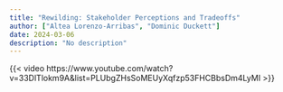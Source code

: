 ```yaml
---
title: "Rewilding: Stakeholder Perceptions and Tradeoffs"
author: ["Altea Lorenzo-Arribas", "Dominic Duckett"]
date: 2024-03-06
description: "No description"
---
```


{{< video https://www.youtube.com/watch?v=33DlTlokm9A&list=PLUbgZHsSoMEUyXqfzp53FHCBbsDm4LyMI >}}

